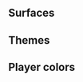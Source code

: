 
<Meta title='Foundation/Themes' />

## Surfaces

<ColorPalette>
	<ColorItem
		title='Surfaces'
		subtitle='Base surface'
		colors={{
			'--surface-default': 'hsl(var(----surface-default))',
			'--surface-alt1': 'hsl(var(----surface-alt1))',
		}}
	/>
</ColorPalette>

## Themes

<ColorPalette>
	<ColorItem
		title='Primary'
		subtitle='Base theme'
		colors={{
			'--primary': 'hsl(var(--primary))',
			'--on-primary': 'hsl(var(--on-primary))',
		}}
	/>
	<ColorItem
		title='Secondary'
		subtitle='Alternative theme'
		colors={{
			'--secondary': 'hsl(var(--secondary))',
			'--on-secondary': 'hsl(var(--on-secondary))',
		}}
	/>
	<ColorItem
		title='Accent'
		subtitle='Accent theme'
		colors={{
			'--accent': 'hsl(var(--accent))',
			'--on-accent': 'hsl(var(--on-accent))',
		}}
	/>
	<ColorItem
		title='Error'
		subtitle='Error theme'
		colors={{
			'--error': 'hsl(var(--error))',
			'--on-error': 'hsl(var(--on-error))',
		}}
	/>
</ColorPalette>

## Player colors

<ColorPalette>
	<ColorItem
		title='Red'
		subtitle='Red player'
		colors={{
			'--player-red': 'hsl(var(--player-red))',
			'--on-player-red': 'hsl(var(--on-player-red))',
		}}
	/>
	<ColorItem
		title='Orange'
		subtitle='Orange player'
		colors={{
			'--player-orange': 'hsl(var(--player-orange))',
			'--on-player-orange': 'hsl(var(--on-player-orange))',
		}}
	/>
	<ColorItem
		title='Yellow'
		subtitle='Yellow player'
		colors={{
			'--player-yellow': 'hsl(var(--player-yellow))',
			'--on-player-yellow': 'hsl(var(--on-player-yellow))',
		}}
	/>
	<ColorItem
		title='Green'
		subtitle='Green player'
		colors={{
			'--player-green': 'hsl(var(--player-green))',
			'--on-player-green': 'hsl(var(--on-player-green))',
		}}
	/>
	<ColorItem
		title='Blue'
		subtitle='Blue player'
		colors={{
			'--player-blue': 'hsl(var(--player-blue))',
			'--on-player-blue': 'hsl(var(--on-player-blue))',
		}}
	/>
	<ColorItem
		title='Purple'
		subtitle='Purple player'
		colors={{
			'--player-purple': 'hsl(var(--player-purple))',
			'--on-player-purple': 'hsl(var(--on-player-purple))',
		}}
	/>
</ColorPalette>
